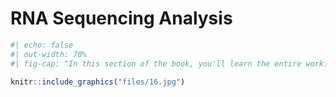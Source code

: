 # RNA Sequencing Analysis

```r
#| echo: false
#| out-width: 70%
#| fig-cap: "In this section of the book, you'll learn the entire workflow of RNA-Seq data analysis. 1. It starts with quality checking of the fastq files using fastqc. 2. The sequencing data is then aligned to the reference genome using STAR. The mapping QC is performed to check percentage of alignment to the reference genome. 3. Expression count is then calculated using featureCounts. 4. DESeq2 is used for calculating differntial gene expression (DGE) analysis. 5. Functional enrichment of the DGE is performed using GSEA."

knitr::include_graphics("files/16.jpg")

```

